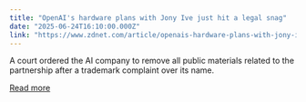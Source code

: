 ```yaml
---
title: "OpenAI's hardware plans with Jony Ive just hit a legal snag"
date: "2025-06-24T16:10:00.000Z"
link: "https://www.zdnet.com/article/openais-hardware-plans-with-jony-ive-just-hit-a-legal-snag/"
---
```


A court ordered the AI company to remove all public materials related to the partnership after a trademark complaint over its name.

[Read more](https://www.zdnet.com/article/openais-hardware-plans-with-jony-ive-just-hit-a-legal-snag/)
